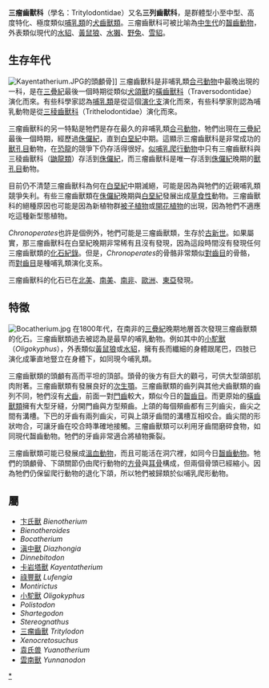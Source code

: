 {{Automatic taxobox 
| name = 三瘤齒獸科
|status = fossil
| fossil_range = {{fossilrange|231|100}}晚[[三疊紀|三疊紀]]到中[[白堊紀|白堊紀]]
| image = Oligokyphus BW.jpg
| image_width = 240px
| image_caption = [[小駝獸|小駝獸]]
|display_parents=3
|taxon= Tritylodontidae
|authority=[[Cope|Cope]], 1884
}}

'''三瘤齒獸科'''（學名：Tritylodontidae）又名'''三列齒獸科'''，是群體型小至中型、高度特化、極度類似[[哺乳類|哺乳類]]的[[犬齒獸類|犬齒獸類]]。三瘤齒獸科可被比喻為[[中生代|中生代]]的[[齧齒動物|齧齒動物]]，外表類似現代的[[水貂|水貂]]、[[黃鼠狼|黃鼠狼]]、[[水獺|水獺]]、[[野兔|野兔]]、[[雪貂|雪貂]]。

==生存年代==
[[Image:Kayentatherium.JPG|thumb]]的頭顱骨]] 
三瘤齒獸科是非哺乳類[[合弓動物|合弓動物]]中最晚出現的一科，是在[[三疊紀|三疊紀]]最後一個時期從類似[[犬頜獸|犬頜獸]]的[[橫齒獸科|橫齒獸科]]（Traversodontidae）演化而來。有些科學家認為[[哺乳類|哺乳類]]是從這個[[演化支|演化支]]演化而來，有些科學家則認為哺乳動物是從[[三稜齒獸科|三稜齒獸科]]（Trithelodontidae）演化而來。

三瘤齒獸科的另一特點是牠們是存在最久的非哺乳類[[合弓動物|合弓動物]]，牠們出現在[[三疊紀|三疊紀]]最後一個時期，經歷過[[侏儸紀|侏儸紀]]，直到[[白堊紀|白堊紀]]中期。這顯示三瘤齒獸科是非常成功的[[獸孔目|獸孔目]]動物，在[[恐龍|恐龍]]的競爭下仍存活得很好。[[似哺乳爬行動物|似哺乳爬行動物]]中只有三瘤齒獸科與三稜齒獸科（[[鼬龍類|鼬龍類]]）存活到[[侏儸紀|侏儸紀]]，而三瘤齒獸科是唯一存活到[[侏儸紀|侏儸紀]]晚期的[[獸孔目|獸孔目]]動物。

目前仍不清楚三瘤齒獸科為何在[[白堊紀|白堊紀]]中期滅絕，可能是因為與牠們的近親哺乳類競爭失利。有些三瘤齒獸類在[[侏儸紀|侏儸紀]]晚期與[[白堊紀|白堊紀]]發展出成[[草食性|草食性]]動物。三瘤齒獸科的絕種原因也可能是因為新植物群[[被子植物|被子植物]]或[[開花植物|開花植物]]的出現，因為牠們不適應吃這種新型態植物。

''Chronoperates''也許是個例外，牠們可能是三瘤齒獸類，生存於[[古新世|古新世]]。如果屬實，那三瘤齒獸科在白堊紀晚期非常稀有且沒有發現，因為這段時間沒有發現任何三瘤齒獸類的[[化石紀錄|化石紀錄]]。但是，''Chronoperates''的骨骼非常類似[[對齒目|對齒目]]的骨骼，而[[對齒目|對齒目]]是種哺乳類演化支系。

三瘤齒獸科的化石已在[[北美|北美]]、[[南美|南美]]、[[南非|南非]]、[[歐洲|歐洲]]、[[東亞|東亞]]發現。

==特徵==
[[Image:Bocatherium.jpg|thumb]]
在1800年代，在南非的[[三疊紀|三疊紀]]晚期地層首次發現三瘤齒獸類的化石。三瘤齒獸類過去被認為是最早的哺乳動物。例如其中的[[小駝獸|小駝獸]]（''Oligokyphus''），外表類似[[黃鼠狼|黃鼠狼]]或[[水貂|水貂]]，擁有長而纖細的身體跟尾巴，四肢已演化成筆直地豎立在身體下，如同現今哺乳類。

三瘤齒獸類的頭顱有高而平坦的頂部。頭骨的後方有巨大的顴弓，可供大型頜部肌肉附著。三瘤齒獸類有發展良好的[[次生顎|次生顎]]。三瘤齒獸類的齒列與其他犬齒獸類的齒列不同，牠們沒有[[犬齒|犬齒]]，前面一對[[門齒|門齒]]較大，類似今日的[[齧齒目|齧齒目]]。而更原始的[[橫齒獸類|橫齒獸類]]擁有大型牙縫，分開門齒與方型頰齒。上頜的每個頰齒都有三列齒尖，齒尖之間有溝槽。下巴的牙齒有兩列齒尖，可與上頜牙齒間的溝槽互相咬合。齒尖間的形狀吻合，可讓牙齒在咬合時準確地接觸。三瘤齒獸類可以利用牙齒間磨碎食物，如同現代齧齒動物。牠們的牙齒非常適合將植物撕裂。

三瘤齒獸類可能已發展成[[溫血動物|溫血動物]]，而且可能活在洞穴裡，如同今日[[齧齒動物|齧齒動物]]。牠們的頭顱骨、下頜關節仍由爬行動物的[[方骨|方骨]]與[[耳骨|耳骨]]構成，但兩個骨頭已經縮小。因為牠們仍保留爬行動物的退化下頜，所以牠們被歸類於似哺乳爬形動物。

== 屬 ==
*[[卞氏獸|卞氏獸]] ''Bienotherium''
*''Bienotheroides''
*''Bocatherium'' 
*[[滇中獸|滇中獸]] ''Diazhongia'' 
*''Dinnebitodon''
*[[卡岩塔獸|卡岩塔獸]] ''Kayentatherium'' 
*[[祿豐獸|祿豐獸]] ''Lufengia'' 
*''Montirictus''
*[[小駝獸|小駝獸]] ''Oligokyphus''
*''Polistodon''
*''Shartegodon''
*''Stereognathus''
*[[三瘤齒獸|三瘤齒獸]] ''Tritylodon'' 
*''Xenocretosuchus''
*[[袁氏兽|袁氏兽]] ''Yuanotherium''
*[[雲南獸|雲南獸]] ''Yunnanodon'' 
{{犬齒獸亞目|P.}}
{{Taxonbar|from=Q134746}}

[[Category:真犬齒獸下目|*]]